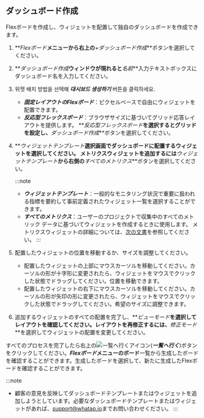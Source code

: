 ## ダッシュボード作成

Flexボードを作成し、ウィジェットを配置して独自のダッシュボードを作成できます。

1.  **_Flexボード_**メニューから右上の**_+ダッシュボード作成_**ボタンを選択してください。

2.  **_ダッシュボード作成_**ウィンドウが現れると**_名前_**入力テキストボックスにダッシュボード名を入力してください。

3.  위젯 배치 방법을 선택해 **_대시보드 생성하기_** 버튼을 클릭하세요.
    -   **_固定レイアウトのFlexボード_**：ピクセルベースで自由にウィジェットを配置できます。
    -   **_反応型フレックスボード_**：ブラウザサイズに基づいてグリッド応答レイアウトを提供します。 **_反応型フレックスボード_**を選択するとグリッドを設定し、**_ダッシュボード作成_**ボタンを選択してください。

4.  **_ウィジェットテンプレート_**選択画面でダッシュボードに配置するウィジェットを選択してください。 メトリクスウィジェットを追加するには**_ウィジェットテンプレート_**から右側の**_すべてのメトリクス_**ボタンを選択してください。

    :::note

    -   **_ウィジェットテンプレート_**：一般的なモニタリング状況で重要に扱われる指標を要約して事前定義されたウィジェット一覧を選択することができます。
    -   **_すべてのメトリクス_**：ユーザーのプロジェクトで収集中のすべてのメトリック データに基づいてウィジェットを作成するときに使用します。 メトリクスウィジェットの詳細については、[次の文書](flexboard-metric-widget)を参照してください。
        :::

5.  配置したウィジェットの位置を移動するか、サイズを調整してください。

    -   配置したウィジェットの上部にマウスカーソルを移動してください。カーソルの形が十字形に変更されたら、ウィジェットをマウスでクリックした状態でドラッグしてください。位置を移動できます。
    -   配置したウィジェットの右下にマウスカーソルを移動してください。カーソルの形が矢印の形に変更されたら、ウィジェットをマウスでクリックした状態でドラッグしてください。希望のサイズに調整できます。

6.  追加するウィジェットのすべての配置を完了し、**_ビューモード_**を選択してレイアウトを確認してください。レイアウトを再修正するには、**_修正モード_**を選択してウィジェットの配置を変更してください。

すべてのプロセスを完了したら右上の![一覧へ行くアイコン](/img/ico-exit.svg)(**_一覧へ行く_**)ボタンをクリックしてください。**_Flexボード_**メニューの**ボード**一覧から生成したボードを確認することができます。生成したボードを選択して、新たに生成したFlexボードを確認することができます。

:::note

-   顧客の意見を反映してダッシュボードテンプレートまたはウィジェットを追加しようとしています。必要なダッシュボードテンプレートまたはウィジェットがあれば、[support@whatap.io](mailto:support@whatap.io)までお問い合わせください。
    :::
